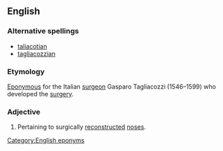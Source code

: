 ==English==

===Alternative spellings===
* [[taliacotian]]
* [[tagliacozzian]]

===Etymology===
[[eponymous|Eponymous]] for the Italian [[surgeon]] Gasparo Tagliacozzi (1546–1599) who developed the [[surgery]].

===Adjective===
{{en-adj|-}}

# {{medicine}} Pertaining to surgically [[reconstructed]] [[nose]]s.

[[Category:English eponyms]]